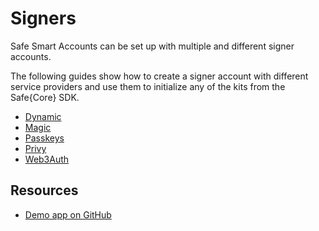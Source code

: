 
<RemovedContentCallout description="The Auth Kit in the Safe{Core} SDK is no longer supported. We recommend integrating Web3 authentication providers directly into your application by following these guides." />

# Signers

Safe Smart Accounts can be set up with multiple and different signer accounts.

The following guides show how to create a signer account with different service providers and use them to initialize any of the kits from the Safe\{Core\} SDK.

- [Dynamic](./signers/dynamic.mdx)
- [Magic](./signers/magic.mdx)
- [Passkeys](./signers/passkeys.mdx)
- [Privy](./signers/privy.mdx)
- [Web3Auth](./signers/web3auth.mdx)

## Resources

- [Demo app on GitHub](https://github.com/5afe/safe-signers)
